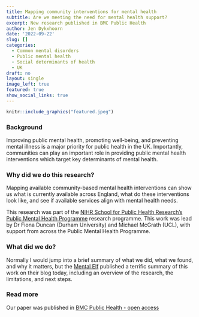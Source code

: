 ```yaml
---
title: Mapping community interventions for mental health
subtitle: Are we meeting the need for mental health support?   
excerpt: New research published in BMC Public Health
author: Jen Dykxhoorn
date: '2022-09-22'
slug: []
categories:
  - Common mental disorders
  - Public mental health
  - Social determinants of health
  - UK
draft: no
layout: single
image_left: true
featured: true
show_social_links: true
---
```


```r
knitr::include_graphics("featured.jpeg")
```

### Background

Improving public mental health, promoting well-being, and preventing mental illness is a major priority for public health in the UK. Importantly, communities can play an important role in providing public mental health interventions which target key determinants of mental health. 


### Why did we do this research? 

Mapping available community-based mental health interventions can show us what is currently available across England, what do these interventions look like, and see if available services align with mental health needs. 

This research was part of the [NIHR School for Public Health Research's Public Mental Health Programme](https://sphr.nihr.ac.uk/category/research/public-mental-health/) research programme. This work was lead by Dr Fiona Duncan (Durham University) and Michael McGrath (UCL), with support from across the Public Mental Health Programme. 

### What did we do? 

Normally I would jump into a brief summary of what we did, what we found, and why it matters, but the [Mental Elf](https://www.nationalelfservice.net/mental-health/) published a terrific summary of this work on their blog today, including an overview of the research, the limitations, and next steps. 


### Read more

Our paper was published in [BMC Public Health - open access](https://bmcpublichealth.biomedcentral.com/articles/10.1186/s12889-021-11741-5)


